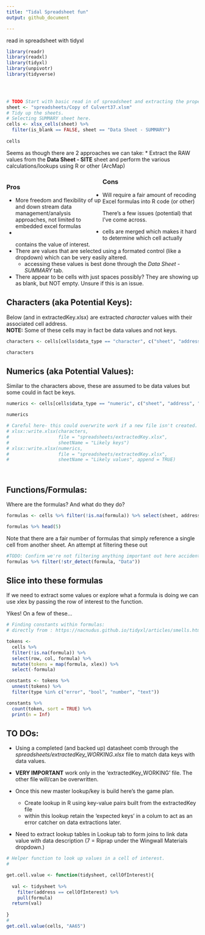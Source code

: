 ```yaml
---
title: "Tidal Spreadsheet fun"
output: github_document

---
```


read in spreadsheet with tidyxl

```r

library(readr)
library(readxl)
library(tidyxl)
library(unpivotr)
library(tidyverse)


    
```
<style>
.column-left{
  float: left;
  width: 50%;
  text-align: left;
}
.column-center{
  display: inline-block;
  width: 50%;
  text-align: center;
}
</style>

```r

# TODO Start with basic read in of spreadsheet and extracting the proper cells.
sheet <- "spreadsheets/Copy of Culvert37.xlsm" 
# Tidy up the sheets. 
# Selecting SUMMARY sheet here.
cells <- xlsx_cells(sheet) %>% 
  filter(is_blank == FALSE, sheet == "Data Sheet - SUMMARY") 
  
cells

```
Seems as though there are 2 approaches we can take:
* Extract the RAW values from the **Data Sheet - SITE** sheet and perform the various calculations/lookups using R or other (ArcMap)  

<div class = "column-left">

### Pros 
* More freedom and flexibility of up and down stream data management/analysis approaches, not limited to embedded excel formulas  
* 

</div>
<div class = "column-right">
### Cons
* Will require a fair amount of recoding Excel formulas into R code (or other)

</div>

There's a few issues (potential) that I've come across.  

* cells are merged which makes it hard to determine which cell actually contains the value of interest.  
* There are values that are selected using a formated control (like a dropdown) which can be very easily altered.  
  + accessing these values is best done through the *Data Sheet - SUMMARY* tab.  
* There appear to be cells with just spaces possibly? They are showing up as blank, but NOT empty. Unsure if this is an issue.


## Characters (aka Potential Keys):
Below (and in extractedKey.xlsx) are extracted *character* values with their associated cell address.  
**NOTE:** Some of these cells may in fact be data values and not keys.  

```r
characters <- cells[cells$data_type == "character", c("sheet", "address", "character")]

characters
```

## Numerics (aka Potential Values):
Similar to the characters above, these are assumed to be data values but some could in fact be keys.  
```r
numerics <- cells[cells$data_type == "numeric", c("sheet", "address", "numeric")]

numerics
```

```r
# Careful here- this could overwrite work if a new file isn't created.
# xlsx::write.xlsx(characters, 
#                  file = "spreadsheets/extractedKey.xlsx", 
#                  sheetName = "Likely keys") 
# xlsx::write.xlsx(numerics, 
#                  file = "spreadsheets/extractedKey.xlsx", 
#                  sheetName = "Likely values", append = TRUE)

  
```

## Functions/Formulas:
Where are the formulas? And what do they do?

```r
formulas <- cells %>% filter(!is.na(formula)) %>% select(sheet, address, formula)

formulas %>% head(5)
```
Note that there are a fair number of formulas that simply reference a single cell from another sheet. An attempt at filtering these out
```r
#TODO: Confirm we're not filtering anything important out here accidently.
formulas %>% filter(!str_detect(formula, "Data"))


```


## Slice into these formulas
If we need to extract some values or explore what a formula is doing we can use xlex by passing the row of interest to the function.

Yikes! On a few of these...

```r

# Finding constants within formulas:
# directly from : https://nacnudus.github.io/tidyxl/articles/smells.html

tokens <-
  cells %>%
  filter(!is.na(formula)) %>%
  select(row, col, formula) %>%
  mutate(tokens = map(formula, xlex)) %>%
  select(-formula)

constants <- tokens %>% 
  unnest(tokens) %>% 
  filter(type %in% c("error", "bool", "number", "text"))

constants %>%
  count(token, sort = TRUE) %>%
  print(n = Inf)

```



## TO DOs:  
* Using a completed (and backed up) datasheet comb through the *spreadsheets/extractedKey_WORKING.xlsx* file to match data keys with data values.   

* **VERY IMPORTANT** work only in the 'extractedKey_WORKING' file. The other file will/can be overwritten.  

* Once this new master lookup/key is build here's the game plan.  
  + Create lookup in R using key-value pairs  built from the extractedKey file
  + within this lookup retain the 'expected keys' in a colum to act as an error catcher on data extractions later.  
* Need to extract lookup tables in Lookup tab to form joins to link data value with data description (7 = Riprap under the Wingwall Materials dropdown.)  


```r

# Helper function to look up values in a cell of interest.
# 

get.cell.value <- function(tidysheet, cellOfInterest){
  
  val <- tidysheet %>% 
    filter(address == cellOfInterest) %>% 
    pull(formula)
  return(val)
  
}
#   
get.cell.value(cells, "AA65")


```



